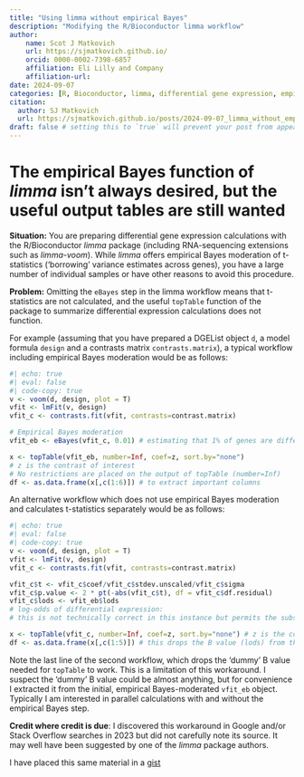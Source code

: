 ```yaml
---
title: "Using limma without empirical Bayes"
description: "Modifying the R/Bioconductor limma workflow"
author:
    name: Scot J Matkovich
    url: https://sjmatkovich.github.io/
    orcid: 0000-0002-7398-6857
    affiliation: Eli Lilly and Company
    affiliation-url:  
date: 2024-09-07
categories: [R, Bioconductor, limma, differential gene expression, empirical Bayes, blog] # self-defined categories
citation:
  author: SJ Matkovich
  url: https://sjmatkovich.github.io/posts/2024-09-07_limma_without_empirical_Bayes/ 
draft: false # setting this to `true` will prevent your post from appearing on your listing page until you're ready!
---
```


# The empirical Bayes function of *limma* isn't always desired, but the useful output tables are still wanted

**Situation:** You are preparing differential gene expression calculations with the R/Bioconductor *limma* package (including RNA-sequencing extensions such as *limma-voom*). While *limma* offers empirical Bayes moderation of t-statistics ('borrowing' variance estimates across genes), you have a large number of individual samples or have other reasons to avoid this procedure.

**Problem:** Omitting the `eBayes` step in the limma workflow means that t-statistics are not calculated, and the useful `topTable` function of the package to summarize differential expression calculations does not function.

For example (assuming that you have prepared a DGEList object `d`, a model formula `design` and a contrasts matrix `contrasts.matrix`), a typical workflow including empirical Bayes moderation would be as follows:

```r
#| echo: true
#| eval: false
#| code-copy: true
v <- voom(d, design, plot = T)
vfit <- lmFit(v, design)
vfit_c <- contrasts.fit(vfit, contrasts=contrast.matrix)

# Empirical Bayes moderation
vfit_eb <- eBayes(vfit_c, 0.01) # estimating that 1% of genes are differentially expressed

x <- topTable(vfit_eb, number=Inf, coef=z, sort.by="none")
# z is the contrast of interest
# No restrictions are placed on the output of topTable (number=Inf)
df <- as.data.frame(x[,c(1:6)]) # to extract important columns
```

An alternative workflow which does not use empirical Bayes moderation and calculates t-statistics separately would be as follows:

```r
#| echo: true
#| eval: false
#| code-copy: true
v <- voom(d, design, plot = T)
vfit <- lmFit(v, design)
vfit_c <- contrasts.fit(vfit, contrasts=contrast.matrix)

vfit_c$t <- vfit_c$coef/vfit_c$stdev.unscaled/vfit_c$sigma
vfit_c$p.value <- 2 * pt(-abs(vfit_c$t), df = vfit_c$df.residual)
vfit_c$lods <- vfit_eb$lods
# log-odds of differential expression:
# this is not technically correct in this instance but permits the subsequent topTable function to work

x <- topTable(vfit_c, number=Inf, coef=z, sort.by="none") # z is the contrast of interest
df <- as.data.frame(x[,c(1:5)]) # this drops the B value (lods) from the output as it is not correct
```

Note the last line of the second workflow, which drops the 'dummy' B value needed for `topTable` to work. This is a limitation of this workaround. I suspect the 'dummy' B value could be almost anything, but for convenience I extracted it from the initial, empirical Bayes-moderated `vfit_eb` object. Typically I am interested in parallel calculations with and without the empirical Bayes step.

**Credit where credit is due**: I discovered this workaround in Google and/or Stack Overflow searches in 2023 but did not carefully note its source. It may well have been suggested by one of the *limma* package authors.

I have placed this same material in a [gist](https://gist.github.com/sjmatkovich/19a31d1eaec20bdb18b841c58faf04c6 "limma without eBayes 2024")
